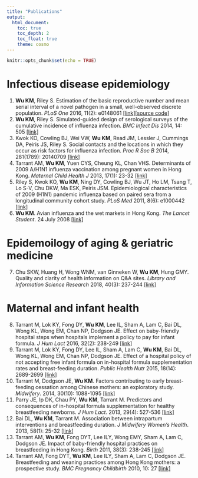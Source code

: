 ---
title: "Publications"
output: 
  html_document:
    toc: true
    toc_depth: 2
    toc_float: true
    theme: cosmo
---

```{r setup, include=FALSE}
knitr::opts_chunk$set(echo = TRUE)
```

# Infectious disease epidemiology
(1)	**Wu KM**, Riley S. Estimation of the basic reproductive number and mean serial interval of a novel pathogen in a small, well-observed discrete population. *PLoS One* 2016, 11(2): e0148061 [[link]](http://journals.plos.org/plosone/article?id=10.1371/journal.pone.0148061)[[source code]](https://github.com/kendrawu/EpiInference)
(2)	**Wu KM**, Riley S. Simulated-guided design of serological surveys of the cumulative incidence of influenza infection. *BMC Infect Dis* 2014, 14: 505 [[link]](https://bmcinfectdis.biomedcentral.com/articles/10.1186/1471-2334-14-505)
(3)	Kwok KO, Cowling BJ, Wei VW, **Wu KM**, Read JM, Lessler J, Cummings DA, Peiris JS, Riley S. Social contacts and the locations in which they occur as risk factors for influenza infection. *Proc R Soc B* 2014, 281(1789): 20140709 [[link]](http://rspb.royalsocietypublishing.org/content/281/1789/20140709)
(4) Tarrant AM, **Wu KM**, Yuen CYS, Cheung KL, Chan VHS. Determinants of 2009 A/H1N1 influenza vaccination among pregnant women in Hong Kong. *Maternal Child Health J* 2013, 17(1): 23-32 [[link]](https://www.ncbi.nlm.nih.gov/pmc/articles/PMC3560965/)
(5)	Riley S, Kwok KO, **Wu KM**, Ning DY, Cowling BJ, Wu JT, Ho LM, Tsang T, Lo S-V, Chu DKW, Ma ESK, Peiris JSM. Epidemiological characteristics of 2009 (H1N1) pandemic influenza based on paired sera from a longitudinal community cohort study. *PLoS Med* 2011, 8(6): e1000442 [[link]](http://journals.plos.org/plosmedicine/article?id=10.1371/journal.pmed.1000442)
(6)	**Wu KM**. Avian influenza and the wet markets in Hong Kong. *The Lancet Student*. 24 July 2008 [[link]](http://www.thelancetstudent.com/2008/07/24/avian-influenza-and-the-wet-markets-in-hong-kong/)

# Epidemoilogy of aging \& geriatric medicine
(7) Chu SKW, Huang H, Wong WNM, van Ginneken W, **Wu KM**, Hung GMY. Quality and clarity of health information on Q&A sites. *Library and Information Science Research* 2018, 40(3): 237-244 [[link]](https://doi.org/10.1016/j.lisr.2018.09.005)

# Maternal and infant health
(8)	Tarrant M, Lok KY, Fong DY, **Wu KM**, Lee IL, Sham A, Lam C, Bai DL, Wong KL, Wong EM, Chan NP, Dodgson JE. Effect on baby-friendly hospital steps when hospitals implement a policy to pay for infant formula. *J Hum Lact* 2016, 32(2): 238-249 [[link]](http://journals.sagepub.com/doi/abs/10.1177/0890334415599399?journalCode=jhla)
(9)	Tarrant M, Lok KY, Fong DY, Lee IL, Sham A, Lam C, **Wu KM**, Bai DL, Wong KL, Wong EM, Chan NP, Dodgson JE. Effect of a hospital policy of not accepting free infant formula on in-hospital formula supplementation rates and breast-feeding duration. *Public Health Nutr* 2015, 18(14): 2689-2699 [[link]](https://www.cambridge.org/core/journals/public-health-nutrition/article/effect-of-a-hospital-policy-of-not-accepting-free-infant-formula-on-inhospital-formula-supplementation-rates-and-breastfeeding-duration/0F0C56D3C0CF36B5BAAA413E007D78EC#)
(10) Tarrant M, Dodgson JE, **Wu KM**. Factors contributing to early breast-feeding cessation among Chinese mothers: an exploratory study. *Midwifery*. 2014, 30(10): 1088-1095 [[link]](https://www.sciencedirect.com/science/article/pii/S0266613814000679?via%3Dihub)
(11) Parry JE, Ip DK, Chau PY, **Wu KM**, Tarrant M. Predictors and consequences of in-hospital formula supplementation for healthy breastfeeding newborns. *J Hum Lact*. 2013, 29(4): 527-536 [[link]](http://journals.sagepub.com/doi/abs/10.1177/0890334412474719?journalCode=jhla)
(12) Bai DL, **Wu KM**, Tarrant M. Association between intrapartum interventions and breastfeeding duration. *J Midwifery Women's Health*. 2013, 58(1): 25-32 [[link]](https://onlinelibrary.wiley.com/doi/abs/10.1111/j.1542-2011.2012.00254.x)
(13) Tarrant AM, **Wu KM**, Fong DYT, Lee ILY, Wong EMY, Sham A, Lam C, Dodgson JE. Impact of baby-friendly hospital practices on breastfeeding in Hong Kong. *Birth* 2011, 38(3): 238-245 [[link]](https://onlinelibrary.wiley.com/doi/abs/10.1111/j.1523-536X.2011.00483.x)
(14) Tarrant AM, Fong DYT, **Wu KM**, Lee ILY, Sham A, Lam C, Dodgson JE. Breastfeeding and weaning practices among Hong Kong mothers: a prospective study. *BMC Pregnancy Childbirth* 2010, 10: 27 [[link]](https://bmcpregnancychildbirth.biomedcentral.com/articles/10.1186/1471-2393-10-27)